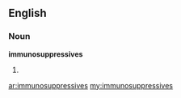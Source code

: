 ==English==

===Noun===
'''immunosuppressives'''

# {{plural of|[[immunosuppressive]]}}

[[ar:immunosuppressives]]
[[my:immunosuppressives]]